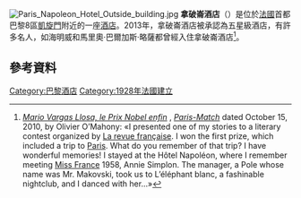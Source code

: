 [[File:Paris_Napoleon_Hotel_Outside_building.jpg|thumb]]
'''拿破崙酒店'''（{{lang-fr|Hotel Napoleon}}）是位於[[法國|法國]]首都巴黎8區[[凱旋門|凱旋門]]附近的一座[[酒店|酒店]]。2013年，拿破崙酒店被承認為五星級酒店，有許多名人，如海明威和馬里奧·巴爾加斯·略薩都曾經入住拿破崙酒店<ref>[http://www.parismatch.com/Culture-Match/Livres/Actu/Mario-Vargas-Llosa-le-Prix-Nobel-enfin-217874/ ''Mario Vargas Llosa, le Prix Nobel enfin''] {{Wayback|url=http://www.parismatch.com/Culture-Match/Livres/Actu/Mario-Vargas-Llosa-le-Prix-Nobel-enfin-217874/ |date=20120320123800 }}, ''[[Paris-Match|Paris-Match]]'' dated October 15, 2010, by Olivier O’Mahony: «I presented one of my stories to a literary contest organized by [[La_revue_française|La revue française]].  I won the first prize, which included a trip to [[Paris|Paris]]. What do you remember of that trip? I have wonderful memories! I stayed at the Hôtel Napoléon, where I remember meeting [[Miss_France|Miss France]] 1958, Annie Simplon. The manager, a Pole whose name was Mr. Makovski, took us to L’éléphant blanc, a fashinable nightclub, and I danced with her...»</ref>。
== 參考資料 ==
{{Commons category|Hôtel Napoléon}}
{{Reflist}}
[[Category:巴黎酒店|Category:巴黎酒店]]
[[Category:1928年法國建立|Category:1928年法國建立]]